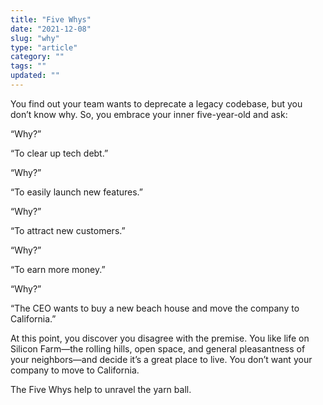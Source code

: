 ```yaml
---
title: "Five Whys"
date: "2021-12-08"
slug: "why"
type: "article"
category: ""
tags: ""
updated: ""
---
```


You find out your team wants to deprecate a legacy codebase, but you don’t know why. So, you embrace your inner five-year-old and ask:

“Why?”

“To clear up tech debt.”

“Why?”

“To easily launch new features.”

“Why?”

“To attract new customers.”

“Why?”

“To earn more money.”

“Why?”

“The CEO wants to buy a new beach house and move the company to California.”

At this point, you discover you disagree with the premise. You like life on Silicon Farm—the rolling hills, open space, and general pleasantness of your neighbors—and decide it’s a great place to live. You don’t want your company to move to California.

The Five Whys help to unravel the yarn ball.